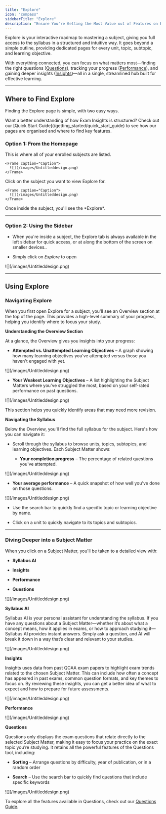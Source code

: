 ```yaml
---
title: "Explore"
icon: "compass"
sidebarTitle: "Explore"
description: "Ensure You're Getting the Most Value out of Features on Explore"
---
```


Explore is your interactive roadmap to mastering a subject, giving you full access to the syllabus in a structured and intuitive way. It goes beyond a simple outline, providing dedicated pages for every unit, topic, subtopic, and learning objective.

With everything connected, you can focus on what matters most—finding the right questions ([Questions](/getting_started/questions)), tracking your progress ([Performance](/getting_started/performance)), and gaining deeper insights ([Insights](/getting_started/insights))—all in a single, streamlined hub built for effective learning.

***

## Where to Find Explore

Finding the Explore page is simple, with two easy ways.

<Tip>
  Want a better understanding of how Exam Insights is structured? Check out our [Quick Start Guide](/getting_started/quick_start_guide) to see how our pages are organised and where to find key features.
</Tip>

### Option 1: From the Homepage

<Steps>
  <Step title="Go to your My Subjects (Home)">
    This is where all of your enrolled subjects are listed.  

    <Frame caption="Caption">
      ![](/images/Untitleddesign.png)
    </Frame>
  </Step>

  <Step title="Select a Subject">
    Click on the subject you want to view Explore for.

    <Frame caption="Caption">
      ![](/images/Untitleddesign.png)
    </Frame>
  </Step>

  <Step title="Click Explore">
    Once inside the subject, you'll see the *Explore*.
  </Step>
</Steps>

***

### Option 2: Using the Sidebar

* When you're inside a subject, the Explore tab is always available in the left sidebar for quick access, or at along the bottom of the screen on smaller devices..

* Simply click on *Explore* to open

<Frame caption="Caption">
  ![](/images/Untitleddesign.png)
</Frame>

***

## Using Explore

### Navigating Explore

When you first open Explore for a subject, you'll see an Overview section at the top of the page. This provides a high-level summary of your progress, helping you identify where to focus your study.

**Understanding the Overview Section**

At a glance, the Overview gives you insights into your progress:

* **Attempted vs. Unattempted Learning Objectives** – A graph showing how many learning objectives you've attempted versus those you haven't engaged with yet.

<Frame caption="Caption">
  ![](/images/Untitleddesign.png)
</Frame>

* **Your Weakest Learning Objectives** – A list highlighting the Subject Matters where you've struggled the most, based on your self-rated performance on past questions.

<Frame caption="Caption">
  ![](/images/Untitleddesign.png)
</Frame>

This section helps you quickly identify areas that may need more revision.

**Navigating the Syllabus**

Below the Overview, you'll find the full syllabus for the subject. Here's how you can navigate it:

* Scroll through the syllabus to browse units, topics, subtopics, and learning objectives. Each Subject Matter shows:

  * **Your completion progress** – The percentage of related questions you've attempted.

<Frame caption="Caption">
  ![](/images/Untitleddesign.png)
</Frame>

* **Your average performance** – A quick snapshot of how well you've done on those questions.

<Frame caption="Caption">
  ![](/images/Untitleddesign.png)
</Frame>

* Use the search bar to quickly find a specific topic or learning objective by name.

* Click on a unit to quickly navigate to its topics and subtopics.

***

### Diving Deeper into a Subject Matter

When you click on a Subject Matter, you'll be taken to a detailed view with:

* **Syllabus AI**

* **Insights**

* **Performance**

* **Questions**

<Frame caption="Caption">
  ![](/images/Untitleddesign.png)
</Frame>

**Syllabus AI**

Syllabus AI is your personal assistant for understanding the syllabus. If you have any questions about a Subject Matter—whether it’s about what a concept means, how it applies in exams, or how to approach studying it—Syllabus AI provides instant answers. Simply ask a question, and AI will break it down in a way that’s clear and relevant to your studies.

<Frame caption="Caption">
  ![](/images/Untitleddesign.png)
</Frame>

**Insights**

Insights uses data from past QCAA exam papers to highlight exam trends related to the chosen Subject Matter. This can include how often a concept has appeared in past exams, common question formats, and key themes to focus on. By reviewing these insights, you can get a better idea of what to expect and how to prepare for future assessments.

<Frame caption="Caption">
  ![](/images/Untitleddesign.png)
</Frame>

**Performance**



<Frame caption="Caption">
  ![](/images/Untitleddesign.png)
</Frame>

**Questions**

Questions only displays the exam questions that relate directly to the selected Subject Matter, making it easy to focus your practice on the exact topic you’re studying. It retains all the powerful features of the Questions tool, including:

* **Sorting** – Arrange questions by difficulty, year of publication, or in a random order

* **Search** – Use the search bar to quickly find questions that include specific keywords

<Frame caption="Caption">
  ![](/images/Untitleddesign.png)
</Frame>

To explore all the features available in Questions, check out our [Questions Guide](/getting_started/questions).